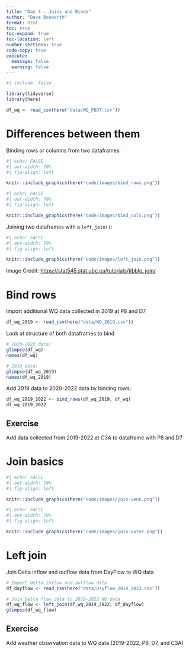 ```yaml
---
title: "Day 4 - Joins and Binds"
author: "Dave Bosworth"
format: html
toc: true
toc-expand: true
toc-location: left
number-sections: true
code-copy: true
execute: 
  message: false
  warning: false
---
```


```r
#| include: false

library(tidyverse)
library(here)

df_wq <- read_csv(here("data/WQ_P8D7.csv"))
```

# Differences between them

Binding rows or columns from two dataframes:

```r
#| echo: FALSE
#| out-width: 70%
#| fig-align: left

knitr::include_graphics(here("code/images/bind_rows.png"))
```

```r
#| echo: FALSE
#| out-width: 70%
#| fig-align: left

knitr::include_graphics(here("code/images/bind_cols.png"))
```

Joining two dataframes with a `left_join()`:

```r
#| echo: FALSE
#| out-width: 70%
#| fig-align: left

knitr::include_graphics(here("code/images/left_join.png"))
```

Image Credit: <https://stat545.stat.ubc.ca/tutorials/tibble_join/>

# Bind rows

Import additional WQ data collected in 2019 at P8 and D7

```r
df_wq_2019 <- read_csv(here("data/WQ_2019.csv"))
```

Look at structure of both dataframes to bind

```r
# 2020-2022 data:
glimpse(df_wq)
names(df_wq)

# 2019 data:
glimpse(df_wq_2019)
names(df_wq_2019)
```

Add 2019 data to 2020-2022 data by binding rows:

```r
df_wq_2019_2022 <- bind_rows(df_wq_2019, df_wq)
df_wq_2019_2022
```

## Exercise

Add data collected from 2019-2022 at C3A to dataframe with P8 and D7

# Join basics

```r
#| echo: FALSE
#| out-width: 70%
#| fig-align: left

knitr::include_graphics(here("code/images/join-venn.png"))
```

```r
#| echo: FALSE
#| out-width: 70%
#| fig-align: left

knitr::include_graphics(here("code/images/join-outer.png"))
```

# Left join

Join Delta inflow and outflow data from DayFlow to WQ data

```r
# Import Delta inflow and outflow data
df_dayflow <- read_csv(here("data/Dayflow_2019_2023.csv"))

# Join Delta flow data to 2019-2022 WQ data
df_wq_flow <- left_join(df_wq_2019_2022, df_dayflow)
glimpse(df_wq_flow)
```

## Exercise

Add weather observation data to WQ data (2019-2022, P8, D7, and C3A)

